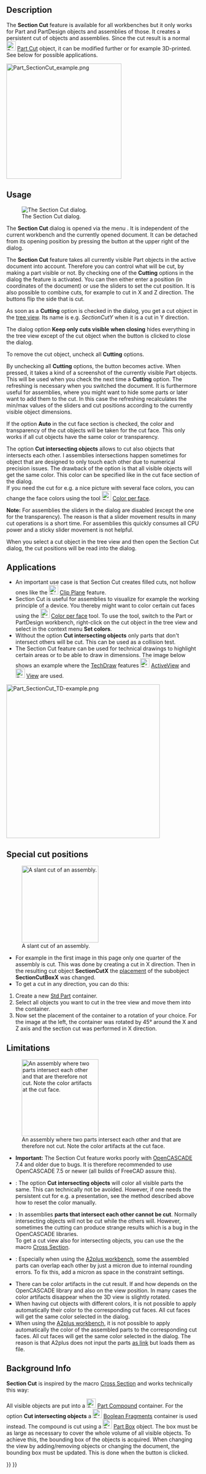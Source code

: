 <languages/>
<translate>

<!--T:42-->
{{Docnav
|[[Std_ToggleClipPlane|ToggleClipPlane]]
|[[Std_TextureMapping|TextureMapping]]
|[[Std_View_Menu|Std View Menu]]
|IconL=Std_ToggleClipPlane.svg
|IconR=Std_TextureMapping.svg
|IconC=Freecad.svg
}}

<!--T:43-->
{{GuiCommand
|Name=Part SectionCut
|MenuLocation=View → Persistent section cut
|Workbenches=All
|Version=0.20
|SeeAlso=[[Std_ToggleClipPlane|Std ToggleClipPlane]]
}}

==Description== <!--T:44-->

<!--T:45-->
The '''Section Cut''' feature is available for all workbenches but it only works for Part and PartDesign objects and assemblies of those. It creates a persistent cut of objects and assemblies. Since the cut result is a normal [[Image:Part_Cut.svg|24px]] [[Part_Cut|Part Cut]] object, it can be modified further or for example 3D-printed. See below for possible applications.

</translate>
[[Image:Part_SectionCut_example.png|300px]]
<translate>
<!--T:46-->
{{Caption|A cut assembly. Some cut faces were manually colored. The yellow part is not cut because it was purposely moved by one micron into another part.}}

== Usage == <!--T:47-->

<!--T:48-->
[[Image:Part_SectionCut_Dialog.png|frame|left|The Section Cut dialog.]]

<!--T:49-->
The '''Section Cut''' dialog is opened via the menu {{MenuCommand|View → [[Image:Part_SectionCut.svg|24px]] Persistent section cut}}. It is independent of the current workbench and the currently opened document. It can be detached from its opening position by pressing the button at the upper right of the dialog.

<!--T:50-->
The '''Section Cut''' feature takes all currently visible Part objects in the active document into account. Therefore you can control what will be cut, by making a part visible or not. By checking one of the '''Cutting''' options in the dialog the feature is activated. You can then either enter a position (in coordinates of the document) or use the sliders to set the cut position. It is also possible to combine cuts, for example to cut in X and Z direction. The buttons {{Button|Flip}} flip the side that is cut.

<!--T:51-->
As soon as a '''Cutting''' option is checked in the dialog, you get a cut object in the [[Tree_view|tree view]]. Its name is e.g. ''SectionCutY'' when it is a cut in Y direction.

<!--T:52-->
The dialog option '''Keep only cuts visible when closing''' hides everything in the tree view except of the cut object when the button {{Button|Close}} is clicked to close the dialog.

<!--T:53-->
To remove the cut object, uncheck all '''Cutting''' options.

<!--T:54-->
By unchecking all '''Cutting''' options, the button {{Button|Refresh view}} becomes active. When pressed, it takes a kind of a screenshot of the currently visible Part objects. This will be used when you check the next time a '''Cutting''' option. The refreshing is necessary when you switched the document. It is furthermore useful for assemblies, where you might want to hide some parts or later want to add them to the cut. In this case the refreshing recalculates the min/max values of the sliders and cut positions according to the currently visible object dimensions.

<!--T:70-->
If the option '''Auto''' in the cut face section is checked, the color and transparency of the cut objects will be taken for the cut face. This only works if all cut objects have the same color or transparency.

<!--T:71-->
The option '''Cut intersecting objects''' allows to cut also objects that intersects each other. I assemblies intersections happen sometimes for object that are designed to only touch each other due to numerical precision issues. The drawback of the option is that all visible objects will get the same color. This color can be specified like in the cut face section of the dialog.</br>
If you need the cut for e.g. a nice picture with several face colors, you can change the face colors using the tool [[File:Part_ColorPerFace.svg|24px]] [[Part_ColorPerFace|Color per face]].

<!--T:55-->
'''Note:''' For assemblies the sliders in the dialog are disabled (except the one for the transparency). The reason is that a slider movement results in many cut operations is a short time. For assemblies this quickly consumes all CPU power and a sticky slider movement is not helpful.

<!--T:56-->
When you select a cut object in the tree view and then open the Section Cut dialog, the cut positions will be read into the dialog.

== Applications == <!--T:57-->

<!--T:58-->
* An important use case is that Section Cut creates filled cuts, not hollow ones like the [[File:Std_ToggleClipPlane.svg|24px]] [[Std_ToggleClipPlane|Clip Plane]] feature.
* Section Cut is useful for assemblies to visualize for example the working principle of a device. You thereby might want to color certain cut faces using the [[File:Part_ColorPerFace.svg|24px]] [[Part_ColorPerFace|Color per face]] tool. To use the tool, switch to the Part or PartDesign workbench, right-click on the cut object in the tree view and select in the context menu '''Set colors'''.
* Without the option '''Cut intersecting objects''' only parts that don't intersect others will be cut. This can be used as a collision test.
* The Section Cut feature can be used for technical drawings to highlight certain areas or to be able to draw in dimensions. The image below shows an example where the [[TechDraw_Workbench|TechDraw]] features [[File:TechDraw_ActiveView.svg|24px]] [[TechDraw_ActiveView|ActiveView]] and [[File:TechDraw_View.svg|24px]] [[TechDraw_View|View]] are used.

</translate>
[[File:Part_SectionCut_TD-example.png|400px]]
<translate>
<!--T:41-->
{{Caption|A technical drawing where a Section Cut result is used. (Click on the image for full size.)}}

== Special cut positions == <!--T:59-->

<!--T:60-->
[[Image:Part_SectionCut_slant-cut.png|left|200px|thumb|A slant cut of an assembly.]]

<!--T:61-->
* For example in the first image in this page only one quarter of the assembly is cut. This was done by creating a cut in X direction. Then in the resulting cut object '''SectionCutX''' the [[Placement|placement]] of the subobject '''SectionCutBoxX''' was changed.
* To get a cut in any direction, you can do this:
# Create a new [[Std_Part|Std Part]] container.
# Select all objects you want to cut in the tree view and move them into the container.
# Now set the placement of the container to a rotation of your choice. For the image at the left, the container was rotated by 45° around the X and Z axis and the section cut was performed in X direction.
{{clear}}

== Limitations == <!--T:62-->

<!--T:63-->
[[Image:Part_SectionCut_Color-artifact.png|left|200px|thumb|An assembly where two parts intersect each other and that are therefore not cut. Note the color artifacts at the cut face.]]

<!--T:64-->
* '''Important:''' The Section Cut feature works poorly with [[OpenCASCADE|OpenCASCADE]] 7.4 and older due to bugs. It is therefore recommended to use OpenCASCADE 7.5 or newer (all builds of FreeCAD {{VersionPlus|0.20}} assure this).
* {{VersionPlus|1.0}}: The option '''Cut intersecting objects''' will color all visible parts the same. This can technically not be avoided. However, if one needs the persistent cut for e.g. a presentation, see the method described above how to reset the color manually.
* {{VersionMinus|0.20}}: In assemblies '''parts that intersect each other cannot be cut'''. Normally intersecting objects will not be cut while the others will. However, sometimes the cutting can produce strange results which is a bug in the OpenCASCADE libraries.</br> To get a cut view also for intersecting objects, you can use the the macro  [[Macro_cross_section|Cross Section]].
* {{VersionMinus|0.20}}: Especially when using the [[A2plus_Workbench|A2plus workbench]], some the assembled parts can overlap each other by just a micron due to internal rounding errors. To fix this, add a micron as space in the constraint settings.
* There can be color artifacts in the cut result. If and how depends on the OpenCASCADE library and also on the view position. In many cases the color artifacts disappear when the 3D view is slightly rotated.
* When having cut objects with different colors, it is not possible to apply automatically their color to the corresponding cut faces. All cut faces will get the same color selected in the dialog.
* When using the [[A2plus_Workbench|A2plus workbench]], it is not possible to apply automatically the color of the assembled parts to the corresponding cut faces. All cut faces will get the same color selected in the dialog. The reason is that A2plus does not input the parts [[App_Link|as link]] but loads them as file.
{{clear}}

== Background Info == <!--T:65-->

<!--T:66-->
'''Section Cut''' is inspired by the macro  [[Macro_cross_section|Cross Section]] and works technically this way:

<!--T:67-->
All visible objects are put into a [[Image:Part_Compound.svg|24px]] [[Part_Compound|Part Compound]] container. For the option '''Cut intersecting objects''' a [[Image:Part_BooleanFragments.svg|24px]] [[Part_BooleanFragments|Boolean Fragments]] container is used instead. The compound is cut using a [[Image:Part_Box.svg|24px]] [[Part_Box|Part Box]] object. The box must be as large as necessary to cover the whole volume of all visible objects. To achieve this, the bounding box of the objects is acquired. When changing the view by adding/removing objects or changing the document, the bounding box must be updated. This is done when the button {{Button|Refresh view}} is clicked.

<!--T:69-->
{{Docnav
|[[Std_ToggleClipPlane|ToggleClipPlane]]
|[[Std_TextureMapping|TextureMapping]]
|[[Std_View_Menu|Std View Menu]]
|IconL=Std_ToggleClipPlane.svg
|IconR=Std_TextureMapping.svg
|IconC=Freecad.svg
}}

</translate>
{{Std Base navi{{#translation:}}}}
{{Userdocnavi{{#translation:}}}}
{{clear}}